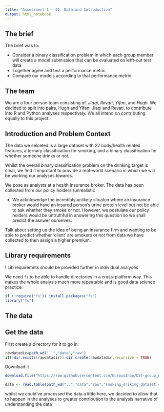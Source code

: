 ---
title: "Assessment 1 - 01: Data and Introduction"
output: html_notebook
---

## The brief

The brief was to:

* Consider a binary classification problem in which each group member will create a model submission that can be evaluated on lefft-out test data
* Together agree and test a performance metric
* Compare our models according to that performance metric

## The team

We are a four person team consisting of, *Jiaqi*, *Revati*, *Yifan*, and *Hugh*. We decided to split into pairs, Hugh and Yifan, Jiaqi and Revati, to contribute into R and Python analyses respectively. We all intend on contributing equally to this project.

## Introduction and Problem Context

The data we selceted is a large dataset with 22 body/health related features, a ternary classification for smoking, and a binary classification for whether someone drinks or not.

Whilst the overall binary classification problem on the drinking target is clear, we find it improtant to provide a real-world scenario in which we will be working our analyses towards. 

We pose as analysts at a health insurance broker. The data has been collected from our policy holders (unrealistic 

* We acknlowedge the incredibly unlikely situaton where an insurance broker would have an insured person's urine protein level but not be able to ask whether they smoke or not. However, we postulate our policy holders would be untruthful in answering this question so we shall predict the asnwer ourselves.

Talk about setting up the idea of being an insurance firm and wanting to be able to predict whether 'client' are smokers or not from data we have collected to then assign a higher premium.

## Library requirements

  ! Lib requiremnts should be provided further in individual analyses

We need `fs` to be able to handle directories in a cross-platform way. This makes the whole analysis much more repeatable and is good data science practice.

```{r}
if (!require("fs")) install.packages("fs")
library("fs")
```

## The data



## Get the data

First create a directory for it to go in:
```{r}
rawdatadir=path_wd("..","data","raw")
if(!dir.exists(rawdatadir)) dir.create(rawdatadir,recursive = TRUE)
```

Download it
```{r}
download.file("https://raw.githubusercontent.com/EurousZhao/DST-group_A1/main/Datasets/smoking_driking_dataset.csv",path_wd("..","data","raw","smoking_driking_dataset.csv"))
```

```{r}
data <- read.table(path_wd("..","data","raw","smoking_driking_dataset.csv"),header=TRUE, sep = ",")
```

whilst we could've processed the data a little here, we decided to allow that to happen in the analyses to greater contribution to the analysis narrative of understanding the data
